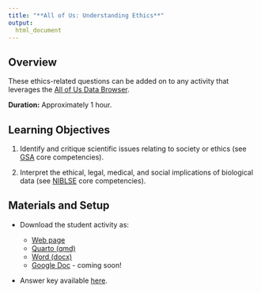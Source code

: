 ```yaml
---
title: "**All of Us: Understanding Ethics**"
output:
  html_document
---
```


## Overview

These ethics-related questions can be added on to any activity that leverages the [All of Us Data Browser](https://databrowser.researchallofus.org/).

**Duration:** Approximately 1 hour.

## Learning Objectives

1.  Identify and critique scientific issues relating to society or ethics (see [GSA](https://genetics-gsa.org/education/genetics-learning-framework/) core competencies).

2. Interpret the ethical, legal, medical, and social implications of biological data (see [NIBLSE](https://qubeshub.org/community/groups/niblse/core_competencies) core competencies).

## Materials and Setup

-   Download the student activity as:

    -   [Web page](https://genomicseducation.org/module/AOU_ethics_student_guide.html)
    -   [Quarto (qmd)](https://github.com/fhdsl/GEMs/blob/main/module/AOU_ethics_student_guide.qmd)
    -   [Word (docx)](https://github.com/fhdsl/GEMs/raw/main/docs/docx/module/AOU_ethics_student_guide.docx)
    -   [Google Doc]() - coming soon!

-   Answer key available [here](https://docs.google.com/document/d/16GiVCWKhVxkKzOUr6XlQ_vdj-tyxBYlIa3lmstzf38Y/edit?usp=sharing).
